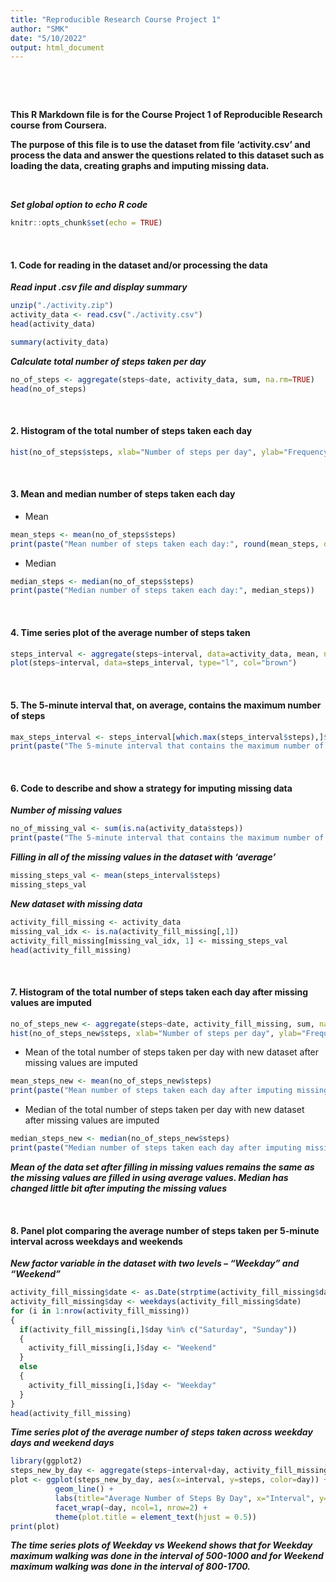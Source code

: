 ```yaml
---
title: "Reproducible Research Course Project 1"
author: "SMK"
date: "5/10/2022"
output: html_document
---
```


<p>&nbsp;</p>
<p>&nbsp;</p>

**This R Markdown file is for the Course Project 1 of Reproducible Research course from Coursera.**

**The purpose of this file is to use the dataset from file 'activity.csv' and process the data and answer the questions related to this dataset such as loading the data, creating graphs and imputing missing data.**


<p>&nbsp;</p>

***Set global option to echo R code***

```r
knitr::opts_chunk$set(echo = TRUE)
```

<p>&nbsp;</p>

#### 1. Code for reading in the dataset and/or processing the data

***Read input .csv file and display summary***

```r
unzip("./activity.zip")
activity_data <- read.csv("./activity.csv")
head(activity_data)
```

```r
summary(activity_data)
```

***Calculate total number of steps taken per day***

```r
no_of_steps <- aggregate(steps~date, activity_data, sum, na.rm=TRUE)
head(no_of_steps)
```

<p>&nbsp;</p>

#### 2. Histogram of the total number of steps taken each day

```r
hist(no_of_steps$steps, xlab="Number of steps per day", ylab="Frequency", main="Total number of steps taken each day", col="light blue")
```

<p>&nbsp;</p>

#### 3. Mean and median number of steps taken each day

* Mean

```r
mean_steps <- mean(no_of_steps$steps)
print(paste("Mean number of steps taken each day:", round(mean_steps, digits=2)))
```

* Median

```r
median_steps <- median(no_of_steps$steps)
print(paste("Median number of steps taken each day:", median_steps))
```

<p>&nbsp;</p>

#### 4. Time series plot of the average number of steps taken

```r
steps_interval <- aggregate(steps~interval, data=activity_data, mean, na.rm=TRUE)
plot(steps~interval, data=steps_interval, type="l", col="brown")
```

<p>&nbsp;</p>

#### 5. The 5-minute interval that, on average, contains the maximum number of steps

```r
max_steps_interval <- steps_interval[which.max(steps_interval$steps),]$interval
print(paste("The 5-minute interval that contains the maximum number of average steps:", max_steps_interval))
```

<p>&nbsp;</p>

#### 6. Code to describe and show a strategy for imputing missing data

***Number of missing values***

```r
no_of_missing_val <- sum(is.na(activity_data$steps))
print(paste("The 5-minute interval that contains the maximum number of average steps:", no_of_missing_val))
```

***Filling in all of the missing values in the dataset with 'average'***

```r
missing_steps_val <- mean(steps_interval$steps)
missing_steps_val
```

***New dataset with missing data***

```r
activity_fill_missing <- activity_data
missing_val_idx <- is.na(activity_fill_missing[,1])
activity_fill_missing[missing_val_idx, 1] <- missing_steps_val
head(activity_fill_missing)
```

<p>&nbsp;</p>

#### 7. Histogram of the total number of steps taken each day after missing values are imputed

```r
no_of_steps_new <- aggregate(steps~date, activity_fill_missing, sum, na.rm=TRUE)
hist(no_of_steps_new$steps, xlab="Number of steps per day", ylab="Frequency", main="Total number of steps taken each day after imputing missing values", col="light blue")
```

* Mean of the total number of steps taken per day with new dataset after missing values are imputed

```r
mean_steps_new <- mean(no_of_steps_new$steps)
print(paste("Mean number of steps taken each day after imputing missing values:", round(mean_steps_new, digits=2)))
```

* Median of the total number of steps taken per day with new dataset after missing values are imputed

```r
median_steps_new <- median(no_of_steps_new$steps)
print(paste("Median number of steps taken each day after imputing missing values:", round(median_steps_new, digits=2)))
```

***Mean of the data set after filling in missing values remains the same as the missing values are filled in using average values. Median has changed little bit after imputing the missing values***

<p>&nbsp;</p>

#### 8. Panel plot comparing the average number of steps taken per 5-minute interval across weekdays and weekends

***New factor variable in the dataset with two levels – "Weekday" and "Weekend"***

```r
activity_fill_missing$date <- as.Date(strptime(activity_fill_missing$date, format="%Y-%m-%d"))
activity_fill_missing$day <- weekdays(activity_fill_missing$date) 
for (i in 1:nrow(activity_fill_missing))
{
  if(activity_fill_missing[i,]$day %in% c("Saturday", "Sunday"))
  {
    activity_fill_missing[i,]$day <- "Weekend"
  }
  else
  {
    activity_fill_missing[i,]$day <- "Weekday"
  }
}
head(activity_fill_missing)
```

***Time series plot of the average number of steps taken across weekday days and weekend days***

```r
library(ggplot2)
steps_new_by_day <- aggregate(steps~interval+day, activity_fill_missing, mean, na.rm=TRUE)
plot <- ggplot(steps_new_by_day, aes(x=interval, y=steps, color=day)) +
          geom_line() +
          labs(title="Average Number of Steps By Day", x="Interval", y="Average Number of Steps") +
          facet_wrap(~day, ncol=1, nrow=2) +
          theme(plot.title = element_text(hjust = 0.5))
print(plot)
```

***The time series plots of Weekday vs Weekend shows that for Weekday maximum walking was done in the interval of 500-1000 and for Weekend maximum walking was done in the interval of 800-1700.***
